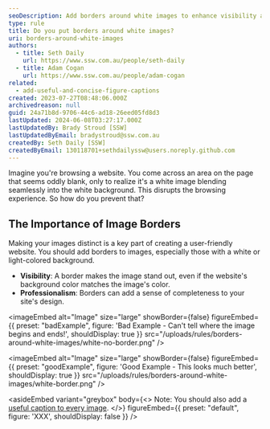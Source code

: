 ```yaml
---
seoDescription: Add borders around white images to enhance visibility and professionalism on your website.
type: rule
title: Do you put borders around white images?
uri: borders-around-white-images
authors:
  - title: Seth Daily
    url: https://www.ssw.com.au/people/seth-daily
  - title: Adam Cogan
    url: https://www.ssw.com.au/people/adam-cogan
related:
  - add-useful-and-concise-figure-captions
created: 2023-07-27T08:48:06.000Z
archivedreason: null
guid: 24a71b8d-9706-44c6-ad18-26eed05fd8d3
lastUpdated: 2024-06-08T03:27:17.000Z
lastUpdatedBy: Brady Stroud [SSW]
lastUpdatedByEmail: bradystroud@ssw.com.au
createdBy: Seth Daily [SSW]
createdByEmail: 130118701+sethdailyssw@users.noreply.github.com
---
```


Imagine you're browsing a website. You come across an area on the page that seems oddly blank, only to realize it's a white image blending seamlessly into the white background. This disrupts the browsing experience. So how do you prevent that?
## The Importance of Image Borders

Making your images distinct is a key part of creating a user-friendly website. You should add borders to images, especially those with a white or light-colored background.

* **Visibility**: A border makes the image stand out, even if the website's background color matches the image's color.
* **Professionalism**: Borders can add a sense of completeness to your site's design.

<imageEmbed
  alt="Image"
  size="large"
  showBorder={false}
  figureEmbed={{
    preset: "badExample",
    figure: 'Bad Example - Can\'t tell where the image begins and ends!',
    shouldDisplay: true
  }}
  src="/uploads/rules/borders-around-white-images/white-no-border.png"
/>

<imageEmbed
  alt="Image"
  size="large"
  showBorder={false}
  figureEmbed={{
    preset: "goodExample",
    figure: 'Good Example - This looks much better',
    shouldDisplay: true
  }}
  src="/uploads/rules/borders-around-white-images/white-border.png"
/>

<asideEmbed
  variant="greybox"
  body={<>
    Note: You should also add a [useful caption to every image](/add-useful-and-concise-figure-captions/).
  </>}
  figureEmbed={{
    preset: "default",
    figure: 'XXX',
    shouldDisplay: false
  }}
/>
